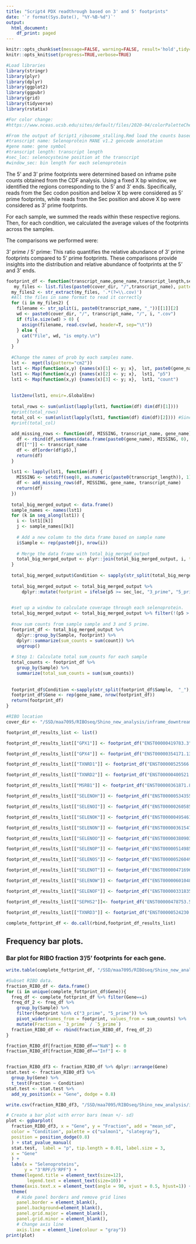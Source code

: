 ```yaml
---
title: "Script4 PDX readthrough based on 3' and 5' footprints"
date: '`r format(Sys.Date(), "%Y-%B-%d")`'
output:
  html_document:
    df_print: paged
---
```

```r
knitr::opts_chunk$set(message=FALSE, warning=FALSE, result='hold',tidy=TRUE, cache=FALSE, echo = F)
knitr::opts_knit$set(progress=TRUE,verbose=TRUE)
```


```r
#Load libraries
library(stringr)
library(plyr)
library(dplyr)
library(ggplot2)
library(ggpubr)
library(grid)
library(tidyverse)
library(rstatix)
```

```r
#For color change:
#https://www.nceas.ucsb.edu/sites/default/files/2020-04/colorPaletteCheatsheet.pdf
```

```r
#From the output of Script1_ribosome_stalling.Rmd load the counts based on inframe psite coverage for each Selenoprotein.
#transcript name: Selenoprotein MANE v1.2 gencode annotation 
#gene name: gene symbol
#transcript length: transcript length 
#sec_loc: selenocysteine position at the transcript
#window_sec: bin length for each selenoprotein

```

The 5' and 3' prime footprints were determined based on inframe psite counts obtained from the CDF analysis. Using a fixed X bp window, we identified the regions corresponding to the 5' and 3' ends. Specifically, reads from the Sec codon position and below X bp were considered as 5' prime footprints, while reads from the Sec position and above X bp were considered as 3' prime footprints.

For each sample, we summed the reads within these respective regions. Then, for each condition, we calculated the average values of the footprints across the samples.


The comparisons we performed were:

3' prime / 5' prime: This ratio quantifies the relative abundance of 3' prime footprints compared to 5' prime footprints.
These comparisons provide insights into the distribution and relative abundance of footprints at the 5' and 3' ends.
```r
footprint_df <- function(transcript_name,gene_name,transcript_length,sec_loc, window_sec){
   my_files <- list.files(paste0(cover_dir, "/",transcript_name), pattern=".cov")
  my_files2 <- str_extract(my_files, '.*(?=\\.cov)')
  #All the files in same format to read it correctly
  for (i in my_files2) {
    filename <- str_split(i, paste0(transcript_name, "_"))[[1]][2]
    wd <- paste0(cover_dir, "/", transcript_name, "/", i, ".cov")
    if (file.size(wd) > 0) {
      assign(filename, read.csv(wd, header=T, sep="\t"))
    } else {
      cat("File", wd, "is empty.\n")
    }
  }
  
  #Change the names of prob by each samples name.
  lst <-  mget(ls(pattern="cm2"))
  lst1 <- Map(function(x,y) {names(x)[1] <- y; x},  lst, paste0(gene_name))
  lst1 <- Map(function(x,y) {names(x)[2] <- y; x},  lst1, "p5")
  lst1 <- Map(function(x,y) {names(x)[3] <- y; x},  lst1, "count")
  
  
  list2env(lst1, envir=.GlobalEnv)
  
  total_rows <- sum(unlist(lapply(lst1, function(df) dim(df)[1])))
  #print(total_rows)
  total_col <- sum(unlist(lapply(lst1, function(df) dim(df)[2]))) #Since we have 18 samples *3
  #print(total_col)
  
  add_missing_rows <- function(df, MISSING, transcript_name, gene_name) {
    df <- rbind(df,setNames(data.frame(paste0(gene_name), MISSING, 0), c(paste(transcript_name), "p5", "count")))
    df[[""]] <- transcript_name
    df <- df[order(df$p5),]
    return(df)
  }
  
  lst1 <- lapply(lst1, function(df) {
    MISSING <- setdiff(seq(0, as.numeric(paste0(transcript_length)), 1), df$p5)
    df <- add_missing_rows(df, MISSING, gene_name, transcript_name)
    return(df)
  })
  
  total_big_merged_output <- data.frame()
  sample_names <- names(lst1)
  for (k in seq_along(lst1)) {
    i <- lst1[[k]]
    j <- sample_names[[k]]
    
    # Add a new column to the data frame based on sample name
    i$Sample <- rep(paste0(j), nrow(i))
    
    # Merge the data frame with total_big_merged_output
    total_big_merged_output <- plyr::join(total_big_merged_output, i, type = "full")
  }
  
  total_big_merged_output$Condition <- sapply(str_split(total_big_merged_output$Sample,  "_"), `[`, 2)
  
  total_big_merged_output <- total_big_merged_output %>% 
      dplyr::mutate(footprint = ifelse(p5 >= sec_loc, "3_prime", "5_prime"))

  
  #set up a window to calculate coverage through each selenoprotein.
  total_big_merged_output <- total_big_merged_output %>% filter(!(p5 > (sec_loc+window_sec) | p5 < (sec_loc-window_sec)))
  
  #now sum counts from sample sample and 3 and 5 prime.
  footprint_df <- total_big_merged_output %>%
    dplyr::group_by(Sample, footprint) %>%
    dplyr::summarize(sum_counts = sum(count)) %>%
    ungroup()
  
  # Step 1: Calculate total sum_counts for each sample
  total_counts <- footprint_df %>%
    group_by(Sample) %>%
    summarize(total_sum_counts = sum(sum_counts))
  
  
  footprint_df$Condition <-sapply(str_split(footprint_df$Sample,  "_"), `[`, 2)
  footprint_df$Gene <- rep(gene_name, nrow(footprint_df))
  return(footprint_df)
}


```

```r
#RIBO location
cover_dir <- "/SSD/maa7095/RIBOseq/Shino_new_analysis/inframe_downtream_analysis/Xenograft/p_site_coverage"

footprint_df_results_list <- list()

footprint_df_results_list[["GPX1"]] <- footprint_df("ENST00000419783.3","GPX1",899,220, 200)

footprint_df_results_list[["GPX4"]] <- footprint_df("ENST00000354171.13","GPX4",851,267,  200)

footprint_df_results_list[["TXNRD1"]] <- footprint_df("ENST00000525566.6","TXNRD1",3860,1966,  6)

footprint_df_results_list[["TXNRD2"]] <- footprint_df("ENST00000400521.7","TXNRD2",1941,1582,  6)

footprint_df_results_list[["MSRB1"]] <- footprint_df("ENST00000361871.8","MSRB1",1277,326, 66)

footprint_df_results_list[["SELENOH"]] <- footprint_df("ENST00000534355.6","SELENOH",1192,235,  200)

footprint_df_results_list[["SELENOI"]] <- footprint_df("ENST00000260585.12","SELENOI",8066,1249,  33)

footprint_df_results_list[["SELENOK"]] <- footprint_df("ENST00000495461.6","SELENOK",1497,345, 9)

footprint_df_results_list[["SELENON"]] <- footprint_df("ENST00000361547.7","SELENON",4314,417,  200)

footprint_df_results_list[["SELENOO"]] <- footprint_df("ENST00000380903.7","SELENOO",2283,2025,  9)

footprint_df_results_list[["SELENOP"]] <- footprint_df("ENST00000514985.6","SELENOP",2056,245,  200)

footprint_df_results_list[["SELENOS"]] <- footprint_df("ENST00000526049.6","SELENOS",1218,360, 200)

footprint_df_results_list[["SELENOT"]] <- footprint_df("ENST00000471696.6","SELENOT",3437,187,  200)

footprint_df_results_list[["SELENOW"]] <- footprint_df("ENST00000601048.6","SELENOW",758,120,  100)

footprint_df_results_list[["SELENOF"]] <- footprint_df("ENST00000331835.10","SELENOF",1542,301, 200)

footprint_df_results_list[["SEPHS2"]]<- footprint_df("ENST00000478753.5","SEPHS2",2244,325, 200)

footprint_df_results_list[["TXNRD3"]] <- footprint_df("ENST00000524230.9","TXNRD3",2921,2058, 6)
```



```r
complete_fottprint_df <- do.call(rbind,footprint_df_results_list)

```


## Frequency bar plots. {.tabset}

### Bar plot for RIBO fraction 3'/5' footprints for each gene.
```r
write.table(complete_fottprint_df, "/SSD/maa7095/RIBOseq/Shino_new_analysis/inframe_downtream_analysis/Xenograft/footprints/Footprint_raw_sum_counts.csv", quote = F, sep = ",")

```

```r

#Subset RIBO data.
fraction_RIBO_df <- data.frame()
for (i in unique(complete_fottprint_df$Gene)){
  freq_df <- complete_fottprint_df %>% filter(Gene==i)
  freq_df_2 <- freq_df %>%
    group_by(Sample) %>%
    filter(footprint %in% c("3_prime", "5_prime")) %>%
    pivot_wider(names_from = footprint, values_from = sum_counts) %>%
    mutate(Fraction = `3_prime` / `5_prime`)
  fraction_RIBO_df <- rbind(fraction_RIBO_df, freq_df_2)
}

fraction_RIBO_df[fraction_RIBO_df=="NaN"] <- 0
fraction_RIBO_df[fraction_RIBO_df=="Inf"] <- 0


fraction_RIBO_df3 <- fraction_RIBO_df %>% dplyr::arrange(Gene)
stat.test <- fraction_RIBO_df3 %>%
  group_by(Gene) %>%
  t_test(Fraction ~ Condition)
stat.test <- stat.test %>%
  add_xy_position(x = "Gene", dodge = 0.8)

write.csv(fraction_RIBO_df3, "/SSD/maa7095/RIBOseq/Shino_new_analysis/inframe_downtream_analysis/Xenograft/footprints/Footprint_fractions.csv")
```


```r
# Create a bar plot with error bars (mean +/- sd)
plot <- ggbarplot(
  fraction_RIBO_df3, x = "Gene", y = "Fraction", add = "mean_sd", 
  color = "Condition", palette = c("salmon1", "slategray"),
  position = position_dodge(0.8)
  ) + stat_pvalue_manual(
  stat.test,  label = "p", tip.length = 0.01, label.size = 3,
  x = "Gene"
  ) + 
  labs(x = "Selenoproteins", 
       y = "3'RPF/5'RPF") + 
  theme(legend.title = element_text(size=12),
        legend.text = element_text(size=10)) +
  theme(axis.text.x = element_text(angle = 90, vjust = 0.5, hjust=1)) +
  theme(
    # Hide panel borders and remove grid lines
    panel.border = element_blank(),
    panel.background=element_blank(),
    panel.grid.major = element_blank(),
    panel.grid.minor = element_blank(),
    # Change axis line
    axis.line = element_line(colour = "gray"))
print(plot)


```



## {-}



